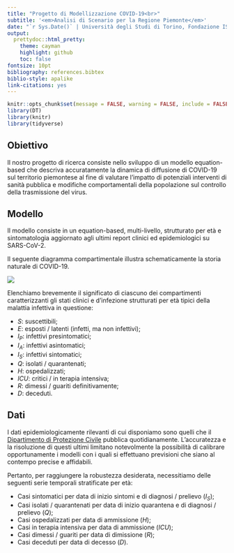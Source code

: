 ```yaml
---
title: "Progetto di Modellizzazione COVID-19<br>"
subtitle: '<em>Analisi di Scenario per la Regione Piemonte</em>'
date: "`r Sys.Date()` | Università degli Studi di Torino, Fondazione ISI"
output: 
  prettydoc::html_pretty:
    theme: cayman
    highlight: github
    toc: false
fontsize: 10pt
bibliography: references.bibtex 
biblio-style: apalike
link-citations: yes
---
```


```r
knitr::opts_chunk$set(message = FALSE, warning = FALSE, include = FALSE, eval = FALSE) 
library(DT)
library(knitr)
library(tidyverse)
```

## Obiettivo {#goal}

Il nostro progetto di ricerca consiste nello sviluppo di un modello equation-based che descriva accuratamente la dinamica di diffusione di COVID-19 sul territorio piemontese al fine di valutare l'impatto di potenziali interventi di sanità pubblica e modifiche comportamentali della popolazione sul controllo della trasmissione del virus.

## Modello {#model}

Il modello consiste in un equation-based, multi-livello, strutturato per età e sintomatologia aggiornato agli ultimi report clinici ed epidemiologici su SARS-CoV-2.

Il seguente diagramma compartimentale illustra schematicamente la storia naturale di COVID-19.

![](Images/EpidemicModelDiagram.png)

Elenchiamo brevemente il significato di ciascuno dei compartimenti caratterizzanti gli stati clinici e d'infezione strutturati per età tipici della malattia infettiva in questione:

-   $S$: suscettibili;
-   $E$: esposti / latenti (infetti, ma non infettivi);
-   $I_P$: infettivi presintomatici;
-   $I_A$: infettivi asintomatici;
-   $I_S$: infettivi sintomatici;
-   $Q$: isolati / quarantenati;
-   $H$: ospedalizzati;
-   $ICU$: critici / in terapia intensiva;
-   $R$: dimessi / guariti definitivamente;
-   $D$: deceduti.

## Dati {#data}

I dati epidemiologicamente rilevanti di cui disponiamo sono quelli che il [Dipartimento di Protezione Civile](https://github.com/pcm-dpc/COVID-19) pubblica quotidianamente. L'accuratezza e la risoluzione di questi ultimi limitano notevolmente la possibilità di calibrare opportunamente i modelli con i quali si effettuano previsioni che siano al contempo precise e affidabili.

Pertanto, per raggiungere la robustezza desiderata, necessitiamo delle seguenti serie temporali stratificate per età:

-   Casi sintomatici per data di inizio sintomi e di diagnosi / prelievo ($I_S$);
-   Casi isolati / quarantenati per data di inizio quarantena e di diagnosi / prelievo ($Q$);
-   Casi ospedalizzati per data di ammissione ($H$);
-   Casi in terapia intensiva per data di ammissione ($ICU$);
-   Casi dimessi / guariti per data di dimissione ($R$);
-   Casi deceduti per data di decesso ($D$).
